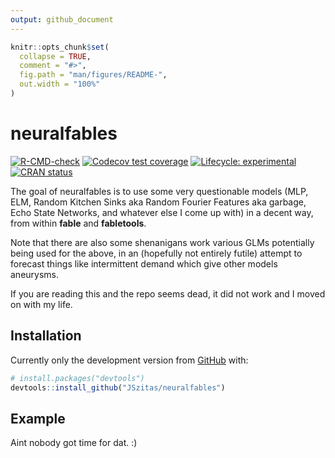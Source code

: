 ```yaml
---
output: github_document
---
```


<!-- README.md is generated from README.Rmd. Please edit that file -->

```r
knitr::opts_chunk$set(
  collapse = TRUE,
  comment = "#>",
  fig.path = "man/figures/README-",
  out.width = "100%"
)
```

# neuralfables

<!-- badges: start -->
[![R-CMD-check](https://github.com/JSzitas/neuralfables/workflows/R-CMD-check/badge.svg)](https://github.com/JSzitas/neuralfables/actions)
[![Codecov test coverage](https://codecov.io/gh/JSzitas/neuralfables/branch/main/graph/badge.svg)](https://codecov.io/gh/JSzitas/neuralfables?branch=main)
[![Lifecycle: experimental](https://img.shields.io/badge/lifecycle-experimental-orange.svg)](https://lifecycle.r-lib.org/articles/stages.html#experimental)
[![CRAN status](https://www.r-pkg.org/badges/version/neuralfables)](https://CRAN.R-project.org/package=neuralfables)
<!-- badges: end -->

The goal of neuralfables is to use some very questionable models (MLP, ELM, Random Kitchen Sinks aka Random Fourier Features aka garbage, Echo State Networks, and whatever else I come up with) in a decent way, from within **fable** and **fabletools**.

Note that there are also some shenanigans work various GLMs potentially being used for the above, in an (hopefully not entirely futile) attempt to forecast things like intermittent demand which give other models aneurysms. 

If you are reading this and the repo seems dead, it did not work and I moved on with my life. 

## Installation

Currently only the development version from [GitHub](https://github.com/) with:

``` r
# install.packages("devtools")
devtools::install_github("JSzitas/neuralfables")
```
## Example

Aint nobody got time for dat. :)

